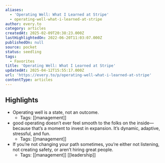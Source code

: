 ```yaml
---
aliases:
  - 'Operating Well: What I Learned at Stripe'
  - operating-well-what-i-learned-at-stripe
author: every.to
category: articles
createdAt: 2025-02-09T20:38:23.000Z
lastHighlightedOn: 2022-06-20T11:03:07.000Z
publishedOn: null
source: pocket
status: seedling
tags:
  - Favorites
title: 'Operating Well: What I Learned at Stripe'
updatedAt: 2025-04-12T15:55:17.000Z
url: 'https://every.to/p/operating-well-what-i-learned-at-stripe'
contentType: articles
---
```

## Highlights

- Operating well is a state, not an outcome.
    - Tags: [[management]]
- good operating doesn’t ever feel smooth to the folks on the inside—because that’s a moment to invest in expansion. It’s dynamic, adaptive, stressful, and fun.
    - Tags: [[management]]
- If you’re not changing your path sometimes, you’re either not listening, not creating safety, or aren’t hiring great people.
    - Tags: [[management]] [[leadership]]
